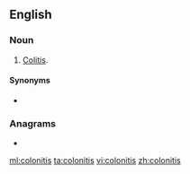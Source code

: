 ==English==

===Noun===
{{en-noun|-}}

# {{label|en|obsolete}} [[colitis|Colitis]].

====Synonyms====
* {{l|en|colitis}}

===Anagrams===
* {{l|en|solitonic}}

[[ml:colonitis]]
[[ta:colonitis]]
[[vi:colonitis]]
[[zh:colonitis]]